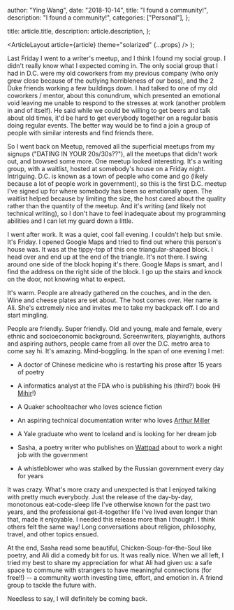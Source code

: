 
  author: "Ying Wang",
  date: "2018-10-14",
  title: "I found a community!",
  description: "I found a community!",
  categories: ["Personal"],
};

  title: article.title,
  description: article.description,
};

  <ArticleLayout article={article} theme="solarized" {...props} />
);

Last Friday I went to a writer's meetup, and I think I found my social group. I
didn't really know what I expected coming in. The only social group that I had
in D.C. were my old coworkers from my previous company (who only grew close
because of the outlying horribleness of our boss), and the 2 Duke friends
working a few buildings down. I had talked to one of my old coworkers / mentor,
about this conundrum, which presented an emotional void leaving me unable to
respond to the stresses at work (another problem in and of itself). He said
while we could be willing to get beers and talk about old times, it'd be hard to
get everybody together on a regular basis doing regular events. The better way
would be to find a join a group of people with similar interests and find
friends there.

So I went back on Meetup, removed all the superficial meetups from my signups
("DATING IN YOUR 20s/30s??"), all the meetups that didn't work out, and browsed
some more. One meetup looked interesting. It's a writing group, with a waitlist,
hosted at somebody's house on a Friday night. Intriguing. D.C. is known as a
town of people who come and go (likely because a lot of people work in
government), so this is the first D.C. meetup I've signed up for where somebody
has been so emotionally open. The waitlist helped because by limiting the size,
the host cared about the quality rather than the quantity of the meetup. And
it's writing (and likely not technical writing), so I don't have to feel
inadequate about my programming abilities and I can let my guard down a little.

I went after work. It was a quiet, cool fall evening. I couldn't help but smile.
It's Friday. I opened Google Maps and tried to find out where this person's
house was. It was at the tippy-top of this one triangular-shaped block. I head
over and end up at the end of the triangle. It's not there. I swing around one
side of the block hoping it's there. Google Maps is smart, and I find the
address on the right side of the block. I go up the stairs and knock on the
door, not knowing what to expect.

It's warm. People are already gathered on the couches, and in the den. Wine and
cheese plates are set about. The host comes over. Her name is Ali. She's
extremely nice and invites me to take my backpack off. I do and start mingling.

People are friendly. Super friendly. Old and young, male and female, every
ethnic and socioeconomic background. Screenwriters, playwrights, authors and
aspiring authors, people came from all over the D.C. metro area to come say hi.
It's amazing. Mind-boggling. In the span of one evening I met:

- A doctor of Chinese medicine who is restarting his prose after 15 years of
  poetry

- A informatics analyst at the FDA who is publishing his (third?) book (Hi
  [Mihir](http://mihirjaiswal.blogspot.com)!)

- A Quaker schoolteacher who loves science fiction

- An aspiring technical documentation writer who loves [Arthur
  Miller](https://en.wikipedia.org/wiki/Arthur_Miller)

- A Yale graduate who went to Iceland and is looking for her dream job

- Sasha, a poetry writer who publishes on [Wattpad](https://www.wattpad.com)
  about to work a night job with the government

- A whistleblower who was stalked by the Russian government every day for years

It was crazy. What's more crazy and unexpected is that I enjoyed talking with
pretty much everybody. Just the release of the day-by-day, monotonous
eat-code-sleep life I've otherwise known for the past two years, and the
professional get-it-together life I've lived even longer than that, made it
enjoyable. I needed this release more than I thought. I think others felt the
same way! Long conversations about religion, philosophy, travel, and other
topics ensued.

At the end, Sasha read some beautiful, Chicken-Soup-for-the-Soul like poetry,
and Ali did a comedy bit for us. It was really nice. When we all left, I tried
my best to share my appreciation for what Ali had given us: a safe space to
commune with strangers to have meaningful connections (for free!!) -- a
community worth investing time, effort, and emotion in. A friend group to tackle
the future with.

Needless to say, I will definitely be coming back.
